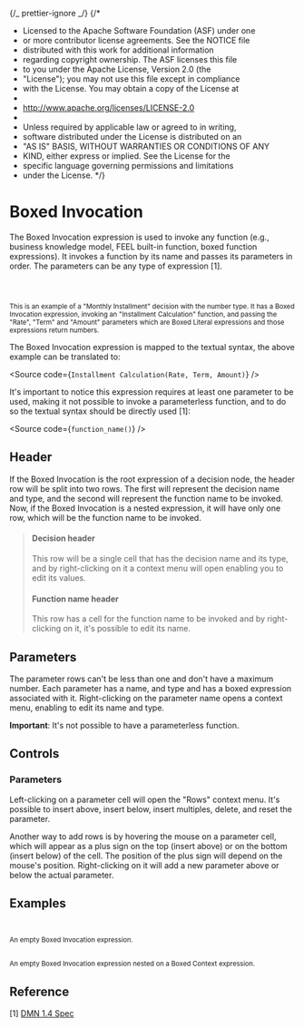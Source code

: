 {/_ prettier-ignore _/}
{/\*

- Licensed to the Apache Software Foundation (ASF) under one
- or more contributor license agreements. See the NOTICE file
- distributed with this work for additional information
- regarding copyright ownership. The ASF licenses this file
- to you under the Apache License, Version 2.0 (the
- "License"); you may not use this file except in compliance
- with the License. You may obtain a copy of the License at
-
- http://www.apache.org/licenses/LICENSE-2.0
-
- Unless required by applicable law or agreed to in writing,
- software distributed under the License is distributed on an
- "AS IS" BASIS, WITHOUT WARRANTIES OR CONDITIONS OF ANY
- KIND, either express or implied. See the License for the
- specific language governing permissions and limitations
- under the License.
  \*/}


<Meta title="MDX/Invocation" of={Invocation} />

# Boxed Invocation

The Boxed Invocation expression is used to invoke any function (e.g., business knowledge model,
FEEL built-in function, boxed function expressions). It invokes a function by its name and passes its parameters
in order. The parameters can be any type of expression [1].

<div style={{ display: "flex", flexDirection: "row" }}>
  <Story of={Invocation.MonthlyInstallment} />
  <small>
    <br />
    <br />
    <br />
    This is an example of a "Monthly Installment" decision with the number type. It has a Boxed Invocation expression, invoking
    an "Installment Calculation" function, and passing the "Rate", "Term" and "Amount" parameters which are Boxed Literal
    expressions and those expressions return numbers.
  </small>
</div>

The Boxed Invocation expression is mapped to the textual syntax, the above example can be translated to:

<Source code={`Installment Calculation(Rate, Term, Amount)`} />

It's important to notice this expression requires at least one parameter to be used,
making it not possible to invoke a parameterless function, and to do so the textual syntax should be directly used [1]:

<Source code={`function_name()`} />

## Header

If the Boxed Invocation is the root expression of a decision node, the header row will be split into two rows.
The first will represent the decision name and type, and the second will represent the function name to be invoked.
Now, if the Boxed Invocation is a nested expression, it will have only one row, which will be the function name
to be invoked.

> #### Decision header
>
> This row will be a single cell that has the decision name and its type, and by right-clicking on it a
> context menu will open enabling you to edit its values.
>
> #### Function name header
>
> This row has a cell for the function name to be invoked and by right-clicking on it, it's possible to edit its name.

## Parameters

The parameter rows can't be less than one and don't have a maximum number. Each parameter has a name, and type and has
a boxed expression associated with it. Right-clicking on the parameter name opens a context menu, enabling to edit its
name and type.

**Important**: It's not possible to have a parameterless function.

## Controls

### Parameters

Left-clicking on a parameter cell will open the "Rows" context menu.
It's possible to insert above, insert below, insert multiples, delete, and reset the parameter.

Another way to add rows is by hovering the mouse on a parameter cell, which will appear as a plus sign
on the top (insert above) or on the bottom (insert below) of the cell. The position of the plus sign will
depend on the mouse's position. Right-clicking on it will add a new parameter above or below the actual parameter.

## Examples

<div style={{ display: "flex", flexDirection: "column" }}>
  <div style={{ display: "flex", flexDirection: "row" }}>
    <Story of={Invocation.Base} />
    <small>
      <br />
      <br />
      An empty Boxed Invocation expression.
    </small>
  </div>

  <div style={{ display: "flex", flexDirection: "row" }}>
    <Story of={Invocation.Nested} />
    <small>
      <br />
      <br />
      An empty Boxed Invocation expression nested on a Boxed Context expression.
    </small>
  </div>
</div>

## Reference

[1] [DMN 1.4 Spec](https://www.omg.org/spec/DMN/1.4/Beta1/PDF#page=103)
